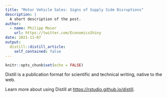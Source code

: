 ```yaml
---
title: "Motor Vehicle Sales: Signs of Supply Side Disruptions"
description: |
  A short description of the post.
author:
  - name: Philipp Maier
    url: https://twitter.com/EconomicsShiny
date: 2021-11-07
output:
  distill::distill_article:
    self_contained: false
---
```



```r
knitr::opts_chunk$set(echo = FALSE)
```

Distill is a publication format for scientific and technical writing, native to the web.

Learn more about using Distill at <https://rstudio.github.io/distill>.


